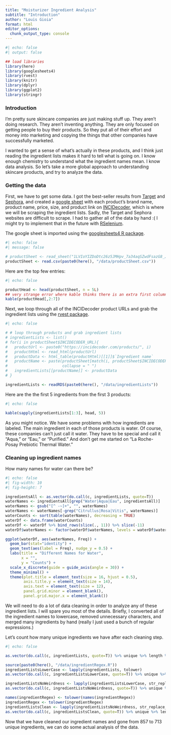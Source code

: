 ```yaml
---
title: "Moisturizer Ingredient Analysis"
subtitle: "Introduction"
author: "Louis Gioia"
format: html
editor_options: 
  chunk_output_type: console
---
```


```r
#| echo: false
#| output: false

## load libraries
library(here)
library(googlesheets4)
library(rvest)
library(knitr)
library(dplyr)
library(ggplot2)
library(stringr)
```

### Introduction

I'm pretty sure skincare companies are just making stuff up. They aren't doing research. They aren't inventing anything. They are only focused on getting people to buy their products. So they put all of their effort and money into marketing and copying the things that other companies have successfully marketed.

I wanted to get a sense of what's actually in these products, and I think just reading the ingredient lists makes it hard to tell what is going on. I know enough chemistry to understand what the ingredient names mean. I know data analysis. So let's take a more global approach to understanding skincare products, and try to analyze the data. 


### Getting the data

First, we have to get some data. I got the best-seller results from [Target](https://www.target.com/) and [Sephora](https://www.sephora.com/), and created a [google sheet](https://docs.google.com/spreadsheets/d/e/2PACX-1vS4wAroj1XvB4aiuOg97IdS6xNd2x0wsylwXOYZZlCAysx3n5SA9Fi3IcLrbWGe_e7cuhzW2_fOl8qj/pubhtml) with each product's brand name, product name, price, size, and product link on [INCIDecoder](https://www.incidecoder.com), which is where we will be scraping the ingredient lists. Sadly, the Target and Sephora websites are difficult to scrape. I had to gather all of the data by hand :( I might try to implement that in the future with [RSelenium](https://docs.ropensci.org/RSelenium/). 

The google sheet is imported using the [googlesheets4 R package](https://googlesheets4.tidyverse.org/).
```r
#| echo: false
#| message: false

# productSheet <- read_sheet("1LVIoYIZDoDtc26z5JMHpv_7a34aqSZwdFsazG8_JlfY")
productSheet <- read.csv(paste0(here(), "/data/productSheet.csv"))
```

Here are the top few entries:
```r
#| echo: false

productHead <- head(productSheet, n = 5L)
## very strange error where kable thinks there is an extra first column
kable(productHead[,2:7])
```

Next, we loop through all of the INCIDecoder product URLs and grab the ingredient lists using the [rvest package](https://rvest.tidyverse.org/).
```r
#| echo: false

# # loop through products and grab ingredient lists
# ingredientLists <- list()
# for(i in productSheet$INCIDECODER_URL){
#   productUrl <- paste0("https://incidecoder.com/products/", i)
#   productHtml <- read_html(productUrl)
#   productData <- html_table(productHtml)[[1]]$`Ingredient name`
#   productName <- paste(productSheet[match(i, productSheet$INCIDECODER_URL), c("BRAND_NAME", "PRODUCT_NAME")],
#                        collapse = " ")
#   ingredientLists[[productName]] <- productData
# }

ingredientLists <- readRDS(paste0(here(), "/data/ingredientLists"))
```

Here are the the first 5 ingredients from the first 3 products:
```r
#| echo: false

kable(sapply(ingredientLists[1:3], head, 5))
```

As you might notice. We have some problems with how ingredients are labeled. The main ingredient in each of those products is water. Of course, these companies can't just call it water. They have to be special and call it "Aqua," or "Eau," or "Purified." And don't get me started on "La Roche-Posay Prebiotic Thermal Water."

### Cleaning up ingredient names

How many names for water can there be?
```r
#| echo: false
#| fig-width: 10
#| fig-height: 7

ingredientsAll <- as.vector(do.call(c, ingredientLists, quote=T))
waterNames <- ingredientsAll[grep("Water|Aqua|Eau", ingredientsAll)]
waterNames <- gsub("[^ -~]+", "", waterNames)
waterNames <- waterNames[-grep("Citrullus|Rosa|Vitis", waterNames)]
waterCounts <- sort(table(waterNames), decreasing = TRUE)
waterDf <- data.frame(waterCounts)
waterDf <- waterDf %>% bind_rows(slice(., 11)) %>% slice(-11)
waterDf$waterNames <- factor(waterDf$waterNames, levels = waterDf$waterNames)

ggplot(waterDf, aes(waterNames, Freq)) +
  geom_bar(stat="identity") +
  geom_text(aes(label = Freq), nudge_y = 0.5) +
  labs(title = "Different Names for Water",
       x = "",
       y = "Counts") +
  scale_x_discrete(guide = guide_axis(angle = 30)) +
  theme_minimal() +
  theme(plot.title = element_text(size = 16, hjust = 0.5),
        axis.title.y = element_text(size = 14),
        axis.text = element_text(size = 12),
        panel.grid.minor = element_blank(),
        panel.grid.major.x = element_blank())
```

We will need to do a lot of data cleaning in order to analyze any of these ingredient lists. I will spare you most of the details. Briefly, I converted all of the ingredient names to lowercase, removed unnecessary characters, and merged many ingredients by hand (really I just used a bunch of regular expressions.)

Let's count how many unique ingredients we have after each cleaning step.

```r
#| echo: false

as.vector(do.call(c, ingredientLists, quote=T)) %>% unique %>% length %>% kable(col.names = "# of original ingredients", align = "l")

source(paste0(here(), "/data/ingredientRegex.R"))
ingredientListsLowerCase <- lapply(ingredientLists, tolower)
as.vector(do.call(c, ingredientListsLowerCase, quote=T)) %>% unique %>% length %>% kable(col.names = "# of lowercase ingredients", align = "l")

ingredientListsNoWeirdness <- lapply(ingredientListsLowerCase, str_replace_all, strangeCharactersRegex)
as.vector(do.call(c, ingredientListsNoWeirdness, quote=T)) %>% unique %>% length %>% kable(col.names = "# of ingredients w/o strange characters", align = "l")

names(ingredientRegex) <- tolower(names(ingredientRegex))
ingredientRegex <- tolower(ingredientRegex)
ingredientListsClean <- lapply(ingredientListsNoWeirdness, str_replace_all, ingredientRegex)
as.vector(do.call(c, ingredientListsClean, quote=T)) %>% unique %>% length %>% kable(col.names = "# of merged and cleaned ingredients", align = "l")
```

Now that we have cleaned our ingredient names and gone from 857 to 713 unique ingredients, we can do some actual analysis of the data.